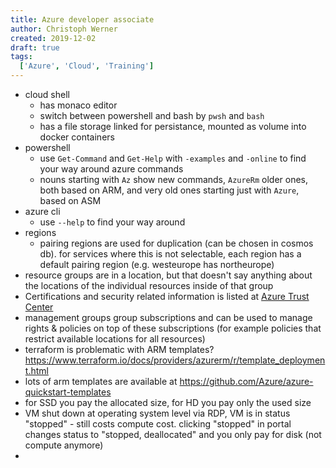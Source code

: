 ```yaml
---
title: Azure developer associate
author: Christoph Werner
created: 2019-12-02
draft: true
tags:
  ['Azure', 'Cloud', 'Training']
---
```


- cloud shell
  - has monaco editor
  - switch between powershell and bash by `pwsh` and `bash`
  - has a file storage linked for persistance, mounted as volume into docker containers
- powershell
  - use `Get-Command` and `Get-Help` with `-examples` and `-online` to find your way around azure commands
  - nouns starting with `Az` show new commands, `AzureRm` older ones, both based on ARM, and very old ones starting just with `Azure`, based on ASM
- azure cli
  - use `--help` to find your way around
- regions
  - pairing regions are used for duplication (can be chosen in cosmos db). for services where this is not selectable, each region has a default pairing region (e.g. westeurope has northeurope)
- resource groups are in a location, but that doesn't say anything about the locations of the individual resources inside of that group
- Certifications and security related information is listed at [Azure Trust Center](https://azure.microsoft.com/de-de/overview/trusted-cloud/)
- management groups group subscriptions and can be used to manage rights & policies on top of these subscriptions (for example policies that restrict available locations for all resources)
- terraform is problematic with ARM templates? https://www.terraform.io/docs/providers/azurerm/r/template_deployment.html
- lots of arm templates are available at https://github.com/Azure/azure-quickstart-templates
- for SSD you pay the allocated size, for HD you pay only the used size
- VM shut down at operating system level via RDP, VM is in status "stopped" - still costs compute cost. clicking "stopped" in portal changes status to "stopped, deallocated" and you only pay for disk (not compute anymore)
- 
